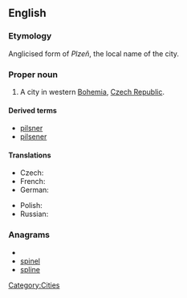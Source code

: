 {{also|pilsen}}
==English==
{{wikipedia}}

===Etymology===
Anglicised form of ''Plzeň'', the local name of the city.

===Proper noun===
{{en-proper noun}}

# A city in western [[Bohemia]], [[Czech Republic]].

====Derived terms====
*[[pilsner]]
*[[pilsener]]

====Translations====
{{trans-top|city in the Czech Republic}}
* Czech: {{t-|cs|Plzeň}}
* French: {{t-|fr|Pilsen}}
* German: {{t-|de|Pilsen|n}}
{{trans-mid}}
* Polish: {{t+|pl|Pilzno|n}}
* Russian: {{t|ru|Пльзень|m|tr=Pl’zen’|sc=Cyrl}}
{{trans-bottom}}

===Anagrams===
* {{alphagram|eilnps}}
* [[spinel#English|spinel]]
* [[spline#English|spline]]


[[Category:Cities]]